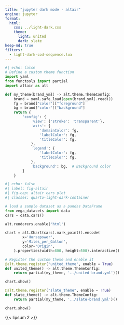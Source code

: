 ```yaml
---
title: "jupyter dark mode - altair"
engine: jupyter
format:
  html:
    css: ../light-dark.css
    theme:
      light: united
      dark: slate
keep-md: true
filters:
  - light-dark-cod-sequence.lua
---
```



```python
#| echo: false
# Define a custom theme function
import yaml
from functools import partial
import altair as alt

def my_theme(brand_yml) -> alt.theme.ThemeConfig:
    brand = yaml.safe_load(open(brand_yml).read())
    fg = brand["color"]["foreground"]
    bg = brand["color"]["background"]
    return {
        'config': {
            'view': {'stroke': 'transparent'},
            'axis': {
                'domainColor': fg,
                'labelColor': fg,
                'titleColor': fg,
            },
            'legend': {
                'labelColor': fg,
                'titleColor': fg,
            },
            'background': bg,  # Background color
        }
    }
```


```python
#| echo: false
#| label: fig-altair
#| fig-cap: altair cars plot
#| classes: quarto-light-dark-container

# load a sample dataset as a pandas DataFrame
from vega_datasets import data
cars = data.cars()

alt.renderers.enable('html')

chart = alt.Chart(cars).mark_point().encode(
        x='Horsepower',
        y='Miles_per_Gallon',
        color='Origin',
    ).properties(width=800, height=500).interactive()

# Register the custom theme and enable it
@alt.theme.register("united_theme", enable = True)
def united_theme() -> alt.theme.ThemeConfig:
    return partial(my_theme, '../united-brand.yml')()

chart.show()

@alt.theme.register("slate_theme", enable = True)
def slate_theme() -> alt.theme.ThemeConfig:
    return partial(my_theme, '../slate-brand.yml')()

chart.show()

```

{{< lipsum 2 >}}